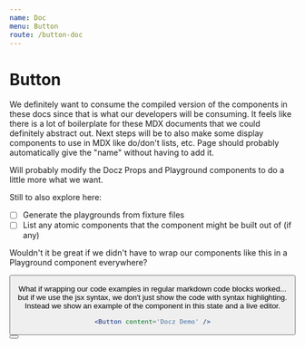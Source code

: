 ```yaml
---
name: Doc
menu: Button
route: /button-doc
---
```


# Button

We definitely want to consume the compiled version of the components in these docs since that is what our developers will be consuming.
It feels like there is a lot of boilerplate for these MDX documents that we could definitely abstract out. Next steps will be to also make some display components to use in MDX like do/don't lists, etc. Page should probably automatically give the "name" without having to add it.

Will probably modify the Docz Props and Playground components to do a little more what we want.

Still to also explore here:

- [ ] Generate the playgrounds from fixture files
- [ ] List any atomic components that the component might be built out of (if any)

<Props of={Button} />

Wouldn't it be great if we didn't have to wrap our components like this in a Playground component everywhere?

<Playground>
  <Button content='Docz Demo' />
</Playground>

What if wrapping our code examples in regular markdown code blocks worked... but if we use the jsx syntax, we don't just show the code with syntax highlighting. Instead we show an example of the component in this state and a live editor.

```jsx
<Button content='Docz Demo' />
```

<Playground>
  <Button content='Positive' outcome='positive' />
</Playground>
